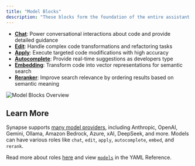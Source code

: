 ```yaml
---
title: "Model Blocks"
description: "These blocks form the foundation of the entire assistant experience, offering different specialized capabilities:"
---
```


- **[Chat](/customize/model-roles/chat)**: Power conversational interactions about code and provide detailed guidance
- **[Edit](/customize/model-roles/edit)**: Handle complex code transformations and refactoring tasks
- **[Apply](/customize/model-roles/apply)**: Execute targeted code modifications with high accuracy
- **[Autocomplete](/customize/model-roles/autocomplete)**: Provide real-time suggestions as developers type
- **[Embedding](/customize/model-roles/embeddings)**: Transform code into vector representations for semantic search
- **[Reranker](/customize/model-roles/reranking)**: Improve search relevance by ordering results based on semantic meaning

![Model Blocks Overview](/images/customization/images/model-blocks-overview-36c30e7e01928d7a9b5b26ff1639c34b.png)

## Learn More

Synapse supports [many model providers](/customization/models#openai), including Anthropic, OpenAI, Gemini, Ollama, Amazon Bedrock, Azure, xAI, DeepSeek, and more. Models can have various roles like `chat`, `edit`, `apply`, `autocomplete`, `embed`, and `rerank`.

Read more about roles [here](/customize/model-roles) and view [`models`](/reference#models) in the YAML Reference.

